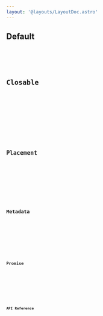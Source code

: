 ```yaml
---
layout: '@layouts/LayoutDoc.astro'
---
```




## Default

<Preview client:load>
	<Fragment slot="preview">
		<Default client:visible />
	</Fragment>
	<Fragment slot="code">
		<Code code={DefaultRaw} lang="tsx" />
	</Fragment>
</Preview>

## Closable

<Preview client:load>
	<Fragment slot="preview">
		<Closable client:visible />
	</Fragment>
	<Fragment slot="code">
		<Code code={ClosableRaw} lang="tsx" />
	</Fragment>
</Preview>

## Placement

<Preview client:load>
	<Fragment slot="preview">
		<Placement client:visible />
	</Fragment>
	<Fragment slot="code">
		<Code code={PlacementRaw} lang="tsx" />
	</Fragment>
</Preview>

## Metadata

<Preview client:load>
	<Fragment slot="preview">
		<Metadata client:visible />
	</Fragment>
	<Fragment slot="code">
		<Code code={MetadataRaw} lang="tsx" />
	</Fragment>
</Preview>

## Promise

<Preview client:load>
	<Fragment slot="preview">
		<Promise client:visible />
	</Fragment>
	<Fragment slot="code">
		<Code code={PromiseRaw} lang="tsx" />
	</Fragment>
</Preview>

## API Reference

<ApiTable />
